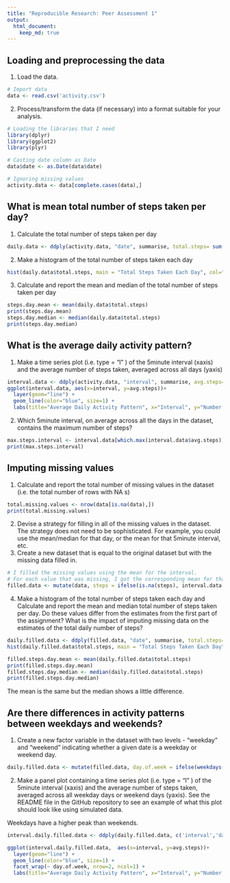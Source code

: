 ```yaml
---
title: "Reproducible Research: Peer Assessment 1"
output: 
  html_document:
    keep_md: true
---
```



## Loading and preprocessing the data
1. Load the data.

```r

# Import data
data <- read.csv('activity.csv')
```


2. Process/transform the data (if necessary) into a format suitable for your analysis.
```r
# Loading the libraries that I need
library(dplyr)
library(ggplot2)
library(plyr)

# Casting date column as Date
data$date <- as.Date(data$date)

# Ignoring missing values 
activity.data <- data[complete.cases(data),]  
```

## What is mean total number of steps taken per day?

1. Calculate the total number of steps taken per day
```r
daily.data <- ddply(activity.data, "date", summarise, total.steps= sum(steps))
```


2. Make a histogram of the total number of steps taken each day
```r
hist(daily.data$total.steps, main = "Total Steps Taken Each Day", col="blue", xlab="Number of Steps")
```


3. Calculate and report the mean and median of the total number of steps taken per day
```r
steps.day.mean <- mean(daily.data$total.steps)
print(steps.day.mean)
steps.day.median <- median(daily.data$total.steps)
print(steps.day.median)
```

## What is the average daily activity pattern?

1. Make a time series plot (i.e. type = "l" ) of the 5minute interval (xaxis) and the average number of steps taken, averaged across all days (yaxis)
```r
interval.data <- ddply(activity.data, "interval", summarise, avg.steps= mean(steps))
ggplot(interval.data, aes(x=interval, y=avg.steps))+ 
  layer(geom="line") + 
  geom_line(color="blue", size=1) + 
  labs(title="Average Daily Activity Pattern", x="Interval", y="Number of steps") 
```


2. Which 5minute interval, on average across all the days in the dataset, contains the maximum number of steps?
```r
max.steps.interval <- interval.data[which.max(interval.data$avg.steps),]
print(max.steps.interval)
```

## Imputing missing values
1. Calculate and report the total number of missing values in the dataset (i.e. the total number of rows with NA s)
```r
total.missing.values <- nrow(data[is.na(data),])
print(total.missing.values)
```


2. Devise a strategy for filling in all of the missing values in the dataset. The strategy does not need to be sophisticated. For example, you could use the mean/median for that day, or the mean for that 5minute interval, etc.
3. Create a new dataset that is equal to the original dataset but with the missing data filled in.
```r
# I filled the missing values using the mean for the interval. 
# For each value that was missing, I got the corresponding mean for that interval and set it to that value.
filled.data <- mutate(data, steps = ifelse(is.na(steps), interval.data[match(data$interval, interval.data$interval),2], steps))
```


4. Make a histogram of the total number of steps taken each day and Calculate and report the mean and median total number of steps taken per day. Do these values differ from the estimates from the first part of the assignment? What is the impact of imputing missing data on the estimates of the total daily number of steps?
```r
daily.filled.data <- ddply(filled.data, "date", summarise, total.steps= sum(steps))
hist(daily.filled.data$total.steps, main = "Total Steps Taken Each Day", col="blue", xlab="Number of Steps")

filled.steps.day.mean <- mean(daily.filled.data$total.steps)
print(filled.steps.day.mean)
filled.steps.day.median <- median(daily.filled.data$total.steps)
print(filled.steps.day.median)

```

The mean is the same but the median shows a little difference.


## Are there differences in activity patterns between weekdays and weekends?
1. Create a new factor variable in the dataset with two levels - "weekday" and "weekend" indicating whether a given date is a weekday or weekend day.

```r
daily.filled.data <- mutate(filled.data, day.of.week = ifelse(weekdays(date) %in% c('Saturday','Sunday'), 'Weekend', 'Weekday'))
```

2. Make a panel plot containing a time series plot (i.e. type = "l" ) of the 5minute interval (xaxis) and the average number of steps taken, averaged across all weekday days or weekend days (yaxis). See the README file in the GitHub repository to see an example of what this plot should look like using simulated data.

Weekdays have a higher peak than weekends.

```r
interval.daily.filled.data <- ddply(daily.filled.data, c('interval','day.of.week'), summarise, avg.steps= mean(steps))

ggplot(interval.daily.filled.data,  aes(x=interval, y=avg.steps))+ 
  layer(geom="line") + 
  geom_line(color="blue", size=1) + 
  facet_wrap(~ day.of.week, nrow=2, ncol=1) +
  labs(title="Average Daily Activity Pattern", x="Interval", y="Number of steps") 
```
